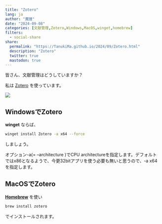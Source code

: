 ```yaml
---
title: "Zotero"
lang: ja
author: "魔狸"
date: "2024-09-08"
categories: [文献管理,Zotero,Windows,MacOS,winget,homebrew]
filters:
  - social-share
share:
  permalink: "https://TanukiMa.github.io/2024/09/Zotero.html"
  description: "Zotero"
  twitter: true
  mastodon: true
---
```

皆さん、文献管理はどうしていますか？

私は
[Zotero](https://www.zotero.org/)
を使っています。

[![](https://www.zotero.org/static/images/home/privacy.svg)](https://www.zotero.org/static/images/home/privacy.svg)


## WindowsでZotero

**winget** ならば、
```bash
winget install Zotero -a x64 --force
```
しましょう。

オプション-a(= --architecture )でCPU architectureを指定します。デフォルトではx86となるようで、今更32bitアプリを使う必要も無いと思うので、-a x64を指定します。

## MacOSでZotero

[**Homebrew**](https://brew.sh/) を使い

```bash
brew install zotero
```
でインストールされます。
